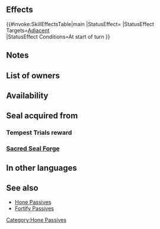 {{Passive
|type=C
|exclusive=0
|1name=Hone Dragons
|1tagid=SID_竜刃の鼓舞
|1effect=At start of turn, grants Atk/Spd+6 to adjacent dragon allies for 1 turn.
|1cost=200
|1required=Hone Atk 2;Hone Spd 2
|canUseWeapon={{WeaponList|Dragonstone}}
|canUseMove={{MoveList|all}}
|properties=random_all
}}
==Effects==
{{#invoke:SkillEffectsTable|main
|StatusEffect={{SkillEffectText|Bonuses|Atk/Spd|6}}
|StatusEffect Targets=[[Adjacent]] {{Cwtt|group=1|Dragon}}<br>{{SkillTargetText|Allies}}
|StatusEffect Conditions=At start of turn
}}

==Notes==
{{Bonuses}}

==List of owners==
{{Skill Hero List}}
==Availability==
{{PassiveFocusList}}
{{PassiveDistributionList}}
{{PassiveCombatManualList}}
==Seal acquired from==
===Tempest Trials reward===
{{Tempest Trials seal reward}}
===[[Sacred Seal Forge]]===
{{SealCosts
|seals=Hone Dragons
|badgeColor=Scarlet
|costs1=20;100;40
}}

==In other languages==
{{OtherLanguages
|japanese=竜刃の鼓舞
|german=Drachen verb.
|spanishEU=Oleada dragón
|spanishLA=Oleada dragón
|french=Élan (Dragons)
|italian=Incita draghi
|chineseTW=龍刃鼓舞
|portuguese=Dragão elevado
}}
==See also==
* [[Hone Passives]]
* [[Fortify Passives]]
{{Seals Navbox}}
{{Passives Navbox|C}}
[[Category:Hone Passives]]